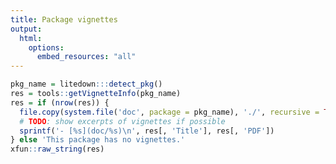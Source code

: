 ```yaml
---
title: Package vignettes
output:
  html:
    options:
      embed_resources: "all"
---
```


```r
pkg_name = litedown:::detect_pkg()
res = tools::getVignetteInfo(pkg_name)
res = if (nrow(res)) {
  file.copy(system.file('doc', package = pkg_name), './', recursive = TRUE)
  # TODO: show excerpts of vignettes if possible
  sprintf('- [%s](doc/%s)\n', res[, 'Title'], res[, 'PDF'])
} else 'This package has no vignettes.'
xfun::raw_string(res)
```
